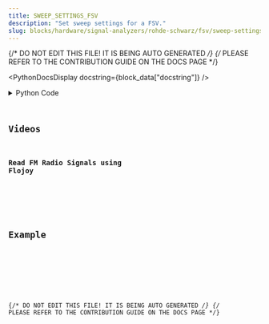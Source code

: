 ```yaml
---
title: SWEEP_SETTINGS_FSV
description: "Set sweep settings for a FSV."
slug: blocks/hardware/signal-analyzers/rohde-schwarz/fsv/sweep-settings-fsv
---
```


{/* DO NOT EDIT THIS FILE! IT IS BEING AUTO GENERATED */}
{/* PLEASE REFER TO THE CONTRIBUTION GUIDE ON THE DOCS PAGE */}


<PythonDocsDisplay docstring={block_data["docstring"]} />
<details>
<summary>Python Code</summary>



<Code code={pythonCode} lang="py" wrap theme="dracula" />

[Find this Flojoy Block on GitHub](https://github.com/flojoy-ai/blocks/blob/main/blocks/HARDWARE/SIGNAL_ANALYZERS/ROHDE_SCHWARZ/FSV/SWEEP_SETTINGS_FSV/SWEEP_SETTINGS_FSV.py)

</details>

## Videos


### Read FM Radio Signals using Flojoy

<div className="not-content">
<YouTube id="https://www.youtube.com/watch?v=1crZxgWDAaw" />
</div>

## Example


<GetHelpWidget />


<AppDisplay app={app} blockName="SWEEP_SETTINGS_FSV" client:visible />


<Example />

{/* DO NOT EDIT THIS FILE! IT IS BEING AUTO GENERATED */}
{/* PLEASE REFER TO THE CONTRIBUTION GUIDE ON THE DOCS PAGE */}
